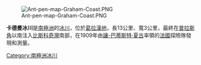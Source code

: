 [[Image:Ant-pen-map-Graham-Coast.PNG|thumb]]

{{Coord|65|37|S|63|47|W|source:GNIS|display=title}}

'''卡德曼冰川'''是[[南極洲|南極洲]]的[[冰川|冰川]]，位於[[葛拉漢地|葛拉漢地]]，長13公里、寬3公里，最終在[[普拉斯角|普拉斯角]]以南注入[[比斯科奇灣|比斯科奇灣]]南部，在1909年由[[讓-巴蒂斯特·夏古|讓-巴蒂斯特·夏古]]率領的[[法國|法國]]探險隊發現和測量。

{{DEFAULTSORT:Cadman Glacier}}
[[Category:南極洲冰川|Category:南極洲冰川]]


{{GrahamCoast-geo-stub}}